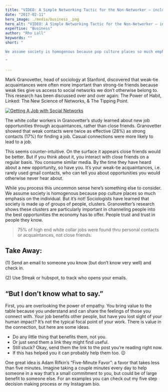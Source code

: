 ```yaml
---
title: "VIDEO: A Simple Networking Tactic for the Non-Networker – includes the exact email script."
date: "2017-02-11"
hero_image: ./media/business_.png
hero_alt: "VIDEO: A Simple Networking Tactic for the Non-Networker – includes the exact email script."
expertise: "Business"
author: "Rho Lall"
keywords: ""
short: "

We assume society is homogenous because pop culture places so much emphasis on the individual. But it’s not!

"

---
```


Mark Granovetter, head of sociology at Stanford, discovered that weak-tie acquaintances were often more important than strong-tie friends because weak ties give us access to social networks we don’t otherwise belong to. This research has been discussed over and over again: The Power of Habit, Linked: The New Science of Networks, & The Tipping Point.

[![Getting A Job with Social Networks](https://img.youtube.com/vi/g3bBajcR5fE/hqdefault.jpg)](https://youtu.be/g3bBajcR5fE)

The white collar workers in Granovetter’s study learned about new job opportunities through acquaintances, rather than close friends. Granovetter showed that weak contacts were twice as effective (28%) as strong contacts (17%) for finding a job. Casual connections were more likely to lead to a job.

This seems counter-intuitive. On the surface it appears close friends would be better. But if you think about it, you interact with close friends on a regular basis. You consume similar media. By the time they have heard about a new opportunity, so have you. It’s your weak-tie acquaintances, i.e. rarely used gmail contacts, who can tell you about opportunities you would otherwise never hear about.

While you process this uncommon sense here’s something else to consider. We assume society is homogenous because pop culture places so much emphasis on the individual. But it’s not! Sociologists have learned that society is made up of groups of people, clusters. Granovetter’s research shows these clusters are particularly important in channeling people into the best opportunities the economy has to offer. People trust and trust in people they know.

>75% of high end white collar jobs were found thru personal contacts or acquaintances, not close friends.

## Take Away:
(1) Send an email to someone you know (but don’t know very well) and check in.

(2) Use Streak or hubspot, to track who opens your emails.

## “But I don’t know what to say.”

First, you are overlooking the power of empathy. You bring value to the table because you understand and can share the feelings of those you connect with. Your job benefits other people, but have you lost sight of your human impact? It’s not the typical focal point of your work. There is value in the connection, but here are some ideas.

- Do any little thing that benefits them, not you.
- Or just send them a link they might find useful.
- Still stuck? Okay, send them the link to the post you’re reading right now.
- If this has helped you it can probably help them too. 😉

One great idea is Adam Rifkin’s “Five-Minute Favor”: a favor that takes less than five minutes. Imagine taking a couple minutes every day to help someone in a way that’s a small commitment to you, but could be of large benefit to someone else. For an examples you can check out my five step decision making process or my Instagram bio.